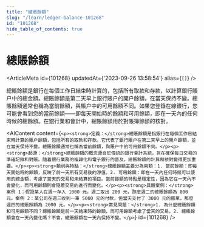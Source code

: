 ```yaml
---
title: "總賬餘額"
slug: "/learn/ledger-balance-101268"
id: "101268"
hide_table_of_contents: true
---
```



# 總賬餘額

<ArticleMeta id={101268} updatedAt={'2023-09-26 13:58:54'} alias={`[]`} />
<div className='border-solid border-b border-t-0 my-4 border-[var(--ifm-color-gray-300)]' />

總賬餘額是銀行在每個工作日結束時計算的，包括所有取款和存款，以計算銀行賬户中的總金額。總賬餘額是第二天早上銀行賬户的開户餘額，在當天保持不變。總賬餘額通常也稱為當前餘額，與賬户中的可用餘額不同。如果您登錄在線銀行，您可能會看到您的當前餘額——即每天開始時的餘額和可用餘額，即在一天內的任何時候的總餘額。在銀行業和會計中，總賬餘額用於對賬簿餘額的核對。

<AIContent content={`<p><strong>定義：</strong>總賬餘額是指銀行在每個工作日結束時計算的賬户餘額，包括所有的取款和存款。它代表了銀行賬户在第二天早上的開户餘額，並在當天保持不變。總賬餘額通常也稱為當前餘額，與賬户中的可用餘額不同。</p><p><strong>起源：</strong>總賬餘額的概念源自於傳統的銀行會計系統，旨在確保每日交易的準確記錄和對賬。隨着銀行業務的複雜化和電子銀行的普及，總賬餘額的計算和核對變得更加重要。</p><p><strong>類別與特點：</strong>總賬餘額主要分為兩類：1. 當前餘額：即每天開始時的餘額，反映了前一天所有交易後的淨值。2. 可用餘額：即在一天內任何時候可以使用的總金額，考慮了當天的交易和未結算的項目。當前餘額的特點是穩定性，因為它在一天內不會變化，而可用餘額則會隨着交易的進行而變化。</p><p><strong>具體案例：</strong>案例 1：假設某人在週一存入 1000 元，週二取出 200 元，那麼週二的總賬餘額為 800 元。案例 2：某公司在週三收到一筆 5000 元的付款，但當天支付了 3000 元的賬單，那麼週四的總賬餘額為 2000 元。</p><p><strong>常見問題：</strong>1. 為什麼總賬餘額和可用餘額不同？總賬餘額是前一天結束時的餘額，而可用餘額考慮了當天的交易。2. 總賬餘額會在一天內變化嗎？不會，總賬餘額在一天內保持不變。</p>`} id={101268} />
